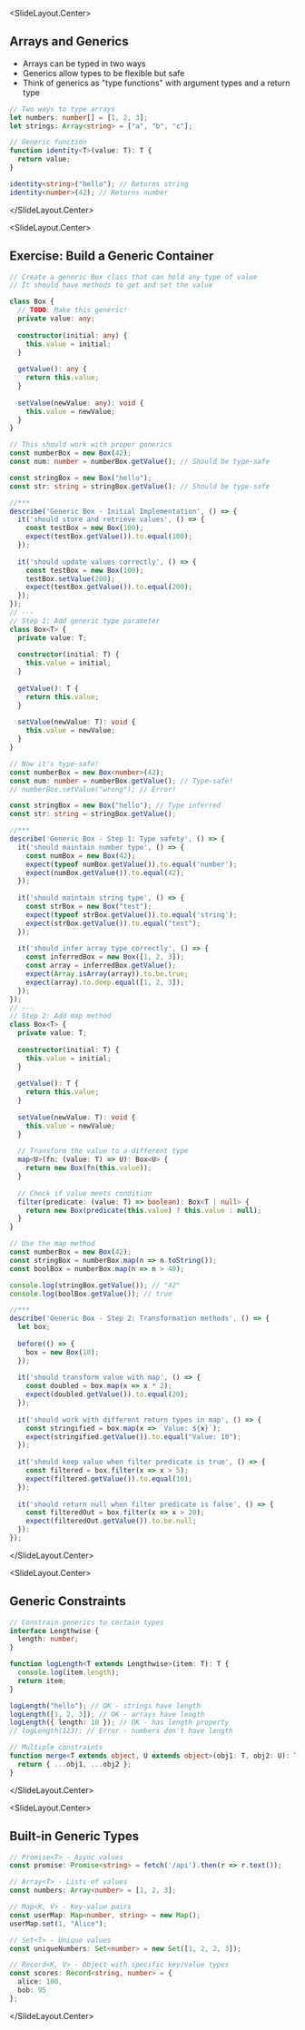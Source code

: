 
<SlideLayout.Center>
## Arrays and Generics

- Arrays can be typed in two ways
- Generics allow types to be flexible but safe
- Think of generics as "type functions" with argument types and a return type

```typescript
// Two ways to type arrays
let numbers: number[] = [1, 2, 3];
let strings: Array<string> = ["a", "b", "c"];

// Generic function
function identity<T>(value: T): T {
  return value;
}

identity<string>("hello"); // Returns string
identity<number>(42); // Returns number
```
</SlideLayout.Center>

<SlideLayout.Center>
## Exercise: Build a Generic Container

```typescript
// Create a generic Box class that can hold any type of value
// It should have methods to get and set the value

class Box {
  // TODO: Make this generic!
  private value: any;
  
  constructor(initial: any) {
    this.value = initial;
  }
  
  getValue(): any {
    return this.value;
  }
  
  setValue(newValue: any): void {
    this.value = newValue;
  }
}

// This should work with proper generics
const numberBox = new Box(42);
const num: number = numberBox.getValue(); // Should be type-safe

const stringBox = new Box("hello");
const str: string = stringBox.getValue(); // Should be type-safe

//***
describe('Generic Box - Initial Implementation', () => {
  it('should store and retrieve values', () => {
    const testBox = new Box(100);
    expect(testBox.getValue()).to.equal(100);
  });
  
  it('should update values correctly', () => {
    const testBox = new Box(100);
    testBox.setValue(200);
    expect(testBox.getValue()).to.equal(200);
  });
});
// ---
// Step 1: Add generic type parameter
class Box<T> {
  private value: T;
  
  constructor(initial: T) {
    this.value = initial;
  }
  
  getValue(): T {
    return this.value;
  }
  
  setValue(newValue: T): void {
    this.value = newValue;
  }
}

// Now it's type-safe!
const numberBox = new Box<number>(42);
const num: number = numberBox.getValue(); // Type-safe!
// numberBox.setValue("wrong"); // Error!

const stringBox = new Box("hello"); // Type inferred
const str: string = stringBox.getValue();

//***
describe('Generic Box - Step 1: Type safety', () => {
  it('should maintain number type', () => {
    const numBox = new Box(42);
    expect(typeof numBox.getValue()).to.equal('number');
    expect(numBox.getValue()).to.equal(42);
  });
  
  it('should maintain string type', () => {
    const strBox = new Box("test");
    expect(typeof strBox.getValue()).to.equal('string');
    expect(strBox.getValue()).to.equal("test");
  });
  
  it('should infer array type correctly', () => {
    const inferredBox = new Box([1, 2, 3]);
    const array = inferredBox.getValue();
    expect(Array.isArray(array)).to.be.true;
    expect(array).to.deep.equal([1, 2, 3]);
  });
});
// ---
// Step 2: Add map method
class Box<T> {
  private value: T;
  
  constructor(initial: T) {
    this.value = initial;
  }
  
  getValue(): T {
    return this.value;
  }
  
  setValue(newValue: T): void {
    this.value = newValue;
  }
  
  // Transform the value to a different type
  map<U>(fn: (value: T) => U): Box<U> {
    return new Box(fn(this.value));
  }
  
  // Check if value meets condition
  filter(predicate: (value: T) => boolean): Box<T | null> {
    return new Box(predicate(this.value) ? this.value : null);
  }
}

// Use the map method
const numberBox = new Box(42);
const stringBox = numberBox.map(n => n.toString());
const boolBox = numberBox.map(n => n > 40);

console.log(stringBox.getValue()); // "42"
console.log(boolBox.getValue()); // true

//***
describe('Generic Box - Step 2: Transformation methods', () => {
  let box;
  
  before(() => {
    box = new Box(10);
  });
  
  it('should transform value with map', () => {
    const doubled = box.map(x => x * 2);
    expect(doubled.getValue()).to.equal(20);
  });
  
  it('should work with different return types in map', () => {
    const stringified = box.map(x => `Value: ${x}`);
    expect(stringified.getValue()).to.equal("Value: 10");
  });
  
  it('should keep value when filter predicate is true', () => {
    const filtered = box.filter(x => x > 5);
    expect(filtered.getValue()).to.equal(10);
  });
  
  it('should return null when filter predicate is false', () => {
    const filteredOut = box.filter(x => x > 20);
    expect(filteredOut.getValue()).to.be.null;
  });
});
```
</SlideLayout.Center>

<SlideLayout.Center>
## Generic Constraints

```typescript
// Constrain generics to certain types
interface Lengthwise {
  length: number;
}

function logLength<T extends Lengthwise>(item: T): T {
  console.log(item.length);
  return item;
}

logLength("hello"); // OK - strings have length
logLength([1, 2, 3]); // OK - arrays have length
logLength({ length: 10 }); // OK - has length property
// logLength(123); // Error - numbers don't have length

// Multiple constraints
function merge<T extends object, U extends object>(obj1: T, obj2: U): T & U {
  return { ...obj1, ...obj2 };
}
```
</SlideLayout.Center>

<SlideLayout.Center>
## Built-in Generic Types

```typescript
// Promise<T> - Async values
const promise: Promise<string> = fetch('/api').then(r => r.text());

// Array<T> - Lists of values
const numbers: Array<number> = [1, 2, 3];

// Map<K, V> - Key-value pairs
const userMap: Map<number, string> = new Map();
userMap.set(1, "Alice");

// Set<T> - Unique values
const uniqueNumbers: Set<number> = new Set([1, 2, 2, 3]);

// Record<K, V> - Object with specific key/value types
const scores: Record<string, number> = {
  alice: 100,
  bob: 95
};
```
</SlideLayout.Center>